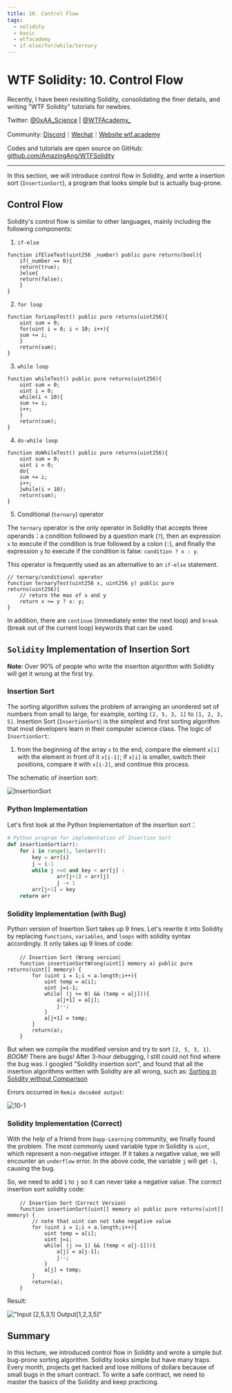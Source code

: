```yaml
---
title: 10. Control Flow
tags:
  - solidity
  - basic
  - wtfacademy
  - if-else/for/while/ternary
---
```



# WTF Solidity: 10. Control Flow

<QuizProgress courseId={SOLIDITY_COURSE_ID} lessonId={SOLIDITY_BASIC_LESSON_ID_10}></QuizProgress>

Recently, I have been revisiting Solidity, consolidating the finer details, and writing "WTF Solidity" tutorials for newbies. 

Twitter: [@0xAA_Science](https://twitter.com/0xAA_Science) | [@WTFAcademy_](https://twitter.com/WTFAcademy_)

Community: [Discord](https://discord.gg/5akcruXrsk)｜[Wechat](https://docs.google.com/forms/d/e/1FAIpQLSe4KGT8Sh6sJ7hedQRuIYirOoZK_85miz3dw7vA1-YjodgJ-A/viewform?usp=sf_link)｜[Website wtf.academy](https://wtf.academy)

Codes and tutorials are open source on GitHub: [github.com/AmazingAng/WTFSolidity](https://github.com/AmazingAng/WTFSolidity)


-----

In this section, we will introduce control flow in Solidity, and write a insertion sort (`InsertionSort`), a program that looks simple but is actually bug-prone.

## Control Flow

Solidity's control flow is similar to other languages, mainly including the following components:

1. `if-else`

```solidity
function ifElseTest(uint256 _number) public pure returns(bool){
    if(_number == 0){
	return(true);
    }else{
	return(false);
    }
}
```

2. `for loop`

```solidity
function forLoopTest() public pure returns(uint256){
    uint sum = 0;
    for(uint i = 0; i < 10; i++){
	sum += i;
    }
    return(sum);
}
```

3. `while loop`

```solidity
function whileTest() public pure returns(uint256){
    uint sum = 0;
    uint i = 0;
    while(i < 10){
	sum += i;
	i++;
    }
    return(sum);
}
```

4. `do-while loop`

```solidity
function doWhileTest() public pure returns(uint256){
    uint sum = 0;
    uint i = 0;
    do{
	sum += i;
	i++;
    }while(i < 10);
    return(sum);
}
```

5. Conditional (`ternary`) operator

The `ternary` operator is the only operator in Solidity that accepts three operands：a condition followed by a question mark (`?`), then an expression `x` to execute if the condition is true followed by a colon (`:`), and finally the expression `y` to execute if the condition is false: `condition ? x : y`. 

This operator is frequently used as an alternative to an `if-else` statement.

```solidity
// ternary/conditional operator
function ternaryTest(uint256 x, uint256 y) public pure returns(uint256){
    // return the max of x and y
    return x >= y ? x: y; 
}
```

In addition, there are `continue` (immediately enter the next loop) and `break` (break out of the current loop) keywords that can be used.

## `Solidity` Implementation of Insertion Sort

**Note**: Over 90% of people who write the insertion algorithm with Solidity will get it wrong at the first try.

### Insertion Sort

The sorting algorithm solves the problem of arranging an unordered set of numbers from small to large, for example, sorting `[2, 5, 3, 1]` to `[1, 2, 3, 5]`. Insertion Sort (`InsertionSort`) is the simplest and first sorting algorithm that most developers learn in their computer science class. The logic of `InsertionSort`: 

1. from the beginning of the array `x` to the end, compare the element `x[i]` with the element in front of it `x[i-1]`; if `x[i]` is smaller, switch their positions, compare it with `x[i-2]`, and continue this process. 

The schematic of insertion sort:

![InsertionSort](https://i.pinimg.com/originals/92/b0/34/92b034385c440e08bc8551c97df0a2e3.gif)

### Python Implementation

Let's first look at the Python Implementation of the insertion sort：

```python
# Python program for implementation of Insertion Sort
def insertionSort(arr):
	for i in range(1, len(arr)):
		key = arr[i]
		j = i-1
		while j >=0 and key < arr[j] :
				arr[j+1] = arr[j]
				j -= 1
		arr[j+1] = key
    return arr
```

### Solidity Implementation (with Bug)

Python version of Insertion Sort takes up 9 lines. Let's rewrite it into Solidity by replacing `functions`, `variables`, and `loops` with solidity syntax accordingly. It only takes up 9 lines of code:

``` solidity
    // Insertion Sort (Wrong version）
    function insertionSortWrong(uint[] memory a) public pure returns(uint[] memory) {
        for (uint i = 1;i < a.length;i++){
            uint temp = a[i];
            uint j=i-1;
            while( (j >= 0) && (temp < a[j])){
                a[j+1] = a[j];
                j--;
            }
            a[j+1] = temp;
        }
        return(a);
    }
```

But when we compile the modified version and try to sort `[2, 5, 3, 1]`. *BOOM!* There are bugs! After 3-hour debugging, I still could not find where the bug was. I googled "Solidity insertion sort", and found that all the insertion algorithms written with Solidity are all wrong, such as: [Sorting in Solidity without Comparison](https://medium.com/coinmonks/sorting-in-solidity-without-comparison-4eb47e04ff0d)

Errors occurred in `Remix decoded output`:

![10-1](./img/10-1.jpg)

### Solidity Implementation (Correct)

With the help of a friend from `Dapp-Learning` community, we finally found the problem. The most commonly used variable type in Solidity is `uint`, which represent a non-negative integer. If it takes a negative value, we will encounter an `underflow` error. In the above code, the variable `j` will get `-1`, causing the bug.

So, we need to add `1` to `j` so it can never take a negative value. The correct insertion sort solidity code:

```solidity
    // Insertion Sort（Correct Version）
    function insertionSort(uint[] memory a) public pure returns(uint[] memory) {
        // note that uint can not take negative value
        for (uint i = 1;i < a.length;i++){
            uint temp = a[i];
            uint j=i;
            while( (j >= 1) && (temp < a[j-1])){
                a[j] = a[j-1];
                j--;
            }
            a[j] = temp;
        }
        return(a);
    }
```

Result:

   !["Input [2,5,3,1] Output[1,2,3,5]"](https://images.mirror-media.xyz/publication-images/S-i6rwCMeXoi8eNJ0fRdB.png?height=300&width=554)

## Summary

In this lecture, we introduced control flow in Solidity and wrote a simple but bug-prone sorting algorithm. Solidity looks simple but have many traps. Every month, projects get hacked and lose millions of dollars because of small bugs in the smart contract. To write a safe contract, we need to master the basics of the Solidity and keep practicing.

<QuizForm courseId={SOLIDITY_COURSE_ID} lessonId={SOLIDITY_BASIC_LESSON_ID_10}></QuizForm>
